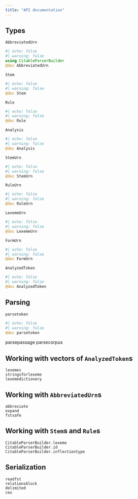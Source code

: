 ```yaml
---
title: "API documentation"
---
```


## Types




`AbbreviatedUrn` 

:::{.callout-note appearance="minimal"}
```julia
#| echo: false
#| warning: false
using CitableParserBuilder
@doc AbbreviatedUrn
```
:::


`Stem`


:::{.callout-note appearance="minimal"}
```julia
#| echo: false
#| warning: false
@doc Stem
```
:::


`Rule`

:::{.callout-note appearance="minimal"}
```julia
#| echo: false
#| warning: false
@doc Rule
```
:::


`Analysis`

:::{.callout-note appearance="minimal"}
```julia
#| echo: false
#| warning: false
@doc Analysis
```
:::

`StemUrn`

:::{.callout-note appearance="minimal"}
```julia
#| echo: false
#| warning: false
@doc StemUrn
```
:::

`RuleUrn`

:::{.callout-note appearance="minimal"}
```julia
#| echo: false
#| warning: false
@doc RuleUrn
```
:::

`LexemeUrn`

:::{.callout-note appearance="minimal"}
```julia
#| echo: false
#| warning: false
@doc LexemeUrn
```
:::

`FormUrn`

:::{.callout-note appearance="minimal"}
```julia
#| echo: false
#| warning: false
@doc FormUrn
```
:::

`AnalyzedToken`

:::{.callout-note appearance="minimal"}
```julia
#| echo: false
#| warning: false
@doc AnalyzedToken
```
:::


## Parsing

`parsetoken`

:::{.callout-note appearance="minimal"}
```julia
#| echo: false
#| warning: false
@doc parsetoken
```
:::



parsepassage
parsecorpus




## Working with vectors of `AnalyzedToken`s

```@docs
lexemes
stringsforlexeme
lexemedictionary
```

## Working with `AbbreviatedUrn`s

```@docs
abbreviate
expand
fstsafe
```

## Working with `Stem`s and `Rule`s

```@docs
CitableParserBuilder.lexeme
CitableParserBuilder.id
CitableParserBuilder.inflectiontype
```

## Serialization

```@docs
readfst
relationsblock
delimited
cex
```

